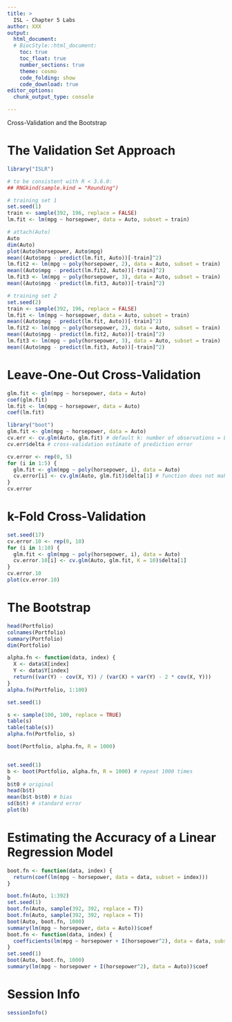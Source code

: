 ```yaml
---
title: >
  ISL - Chapter 5 Labs
author: XXX
output: 
  html_document:
  # BiocStyle::html_document:
    toc: true
    toc_float: true
    number_sections: true
    theme: cosmo
    code_folding: show
    code_download: true
editor_options: 
  chunk_output_type: console

---
```


Cross-Validation and the Bootstrap

# The Validation Set Approach

```r
library("ISLR")

# to be consistent with R < 3.6.0: 
## RNGkind(sample.kind = "Rounding")

# training set 1
set.seed(1)
train <- sample(392, 196, replace = FALSE)
lm.fit <- lm(mpg ~ horsepower, data = Auto, subset = train)

# attach(Auto)
Auto
dim(Auto)
plot(Auto$horsepower, Auto$mpg)
mean((Auto$mpg - predict(lm.fit, Auto))[-train]^2)
lm.fit2 <- lm(mpg ~ poly(horsepower, 2), data = Auto, subset = train)
mean((Auto$mpg - predict(lm.fit2, Auto))[-train]^2)
lm.fit3 <- lm(mpg ~ poly(horsepower, 3), data = Auto, subset = train)
mean((Auto$mpg - predict(lm.fit3, Auto))[-train]^2)

# training set 2
set.seed(2)
train <- sample(392, 196, replace = FALSE)
lm.fit <- lm(mpg ~ horsepower, data = Auto, subset = train)
mean((Auto$mpg - predict(lm.fit, Auto))[-train]^2)
lm.fit2 <- lm(mpg ~ poly(horsepower, 2), data = Auto, subset = train)
mean((Auto$mpg - predict(lm.fit2, Auto))[-train]^2)
lm.fit3 <- lm(mpg ~ poly(horsepower, 3), data = Auto, subset = train)
mean((Auto$mpg - predict(lm.fit3, Auto))[-train]^2)
```

# Leave-One-Out Cross-Validation

```r
glm.fit <- glm(mpg ~ horsepower, data = Auto)
coef(glm.fit)
lm.fit <- lm(mpg ~ horsepower, data = Auto)
coef(lm.fit)

library("boot")
glm.fit <- glm(mpg ~ horsepower, data = Auto)
cv.err <- cv.glm(Auto, glm.fit) # default k: number of observations = LOOCV
cv.err$delta # cross-validation estimate of prediction error

cv.error <- rep(0, 5)
for (i in 1:5) {
  glm.fit <- glm(mpg ~ poly(horsepower, i), data = Auto)
  cv.error[i] <- cv.glm(Auto, glm.fit)$delta[1] # function does not make use of formula 5.2
}
cv.error
```

# k-Fold Cross-Validation

```r
set.seed(17)
cv.error.10 <- rep(0, 10)
for (i in 1:10) {
  glm.fit <- glm(mpg ~ poly(horsepower, i), data = Auto)
  cv.error.10[i] <- cv.glm(Auto, glm.fit, K = 10)$delta[1]
}
cv.error.10
plot(cv.error.10)

```

# The Bootstrap

```r
head(Portfolio)
colnames(Portfolio)
summary(Portfolio)
dim(Portfolio)

alpha.fn <- function(data, index) {
  X <- data$X[index]
  Y <- data$Y[index]
  return((var(Y) - cov(X, Y)) / (var(X) + var(Y) - 2 * cov(X, Y)))
}
alpha.fn(Portfolio, 1:100)

set.seed(1)

s <- sample(100, 100, replace = TRUE)
table(s)
table(table(s))
alpha.fn(Portfolio, s)

boot(Portfolio, alpha.fn, R = 1000)


set.seed(1)
b <- boot(Portfolio, alpha.fn, R = 1000) # repeat 1000 times
b
b$t0 # original
head(b$t)
mean(b$t-b$t0) # bias
sd(b$t) # standard error
plot(b)
```

# Estimating the Accuracy of a Linear Regression Model

```r
boot.fn <- function(data, index) {
  return(coef(lm(mpg ~ horsepower, data = data, subset = index)))
}

boot.fn(Auto, 1:392)
set.seed(1)
boot.fn(Auto, sample(392, 392, replace = T))
boot.fn(Auto, sample(392, 392, replace = T))
boot(Auto, boot.fn, 1000)
summary(lm(mpg ~ horsepower, data = Auto))$coef
boot.fn <- function(data, index) {
  coefficients(lm(mpg ~ horsepower + I(horsepower^2), data = data, subset = index))
}
set.seed(1)
boot(Auto, boot.fn, 1000)
summary(lm(mpg ~ horsepower + I(horsepower^2), data = Auto))$coef
```

# Session Info {-} 

```r
sessionInfo()
```

